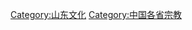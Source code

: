 {{Catnav|頁面分類|各種主題的頁面分類|按國家分類|各國宗教|中国宗教}}

{{catmore}}

[[Category:山东文化|Category:山东文化]]
[[Category:中国各省宗教|Category:中国各省宗教]]